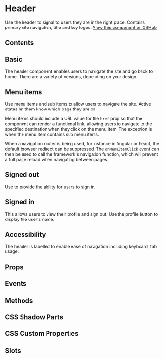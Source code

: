 # Header

Use the header to signal to users they are in the right place. Contains primary site navigation, title and key logos. [View this component on GitHub](https://github.com/UKHO/admiralty-design-system/tree/main/packages/core/src/components/header)

## Contents

## Basic

The header component enables users to navigate the site and go back to home. There are a variety of versions, depending on your design.


<Basic />

## Menu items

Use menu items and sub items to allow users to navigate the site. Active states let them know which page they are on.

Menu items should include a URL value for the `href` prop so that the component can render a functional link, allowing users to navigate to the specified destination when they click on the menu item. The exception is when the menu item contains sub menu items.

When a navigation router is being used, for instance in Angular or React, the default browser redirect can be suppressed. The `onMenuItemClick` event can then be used to call the framework's navigation function, which will prevent a full page reload when navigating between pages.


<MenuItem />

## Signed out

Use to provide the ability for users to sign in.


<SignedOut />

## Signed in

This allows users to view their profile and sign out. Use the profile button to display the user's name.


<SignedIn />

## Accessibility

The header is labelled to enable ease of navigation including keyboard, tab usage.

## Props


<Props />

## Events


<Events />

## Methods


<Methods />

## CSS Shadow Parts


<Parts />

## CSS Custom Properties


<CustomProps />

## Slots


<Slots />

